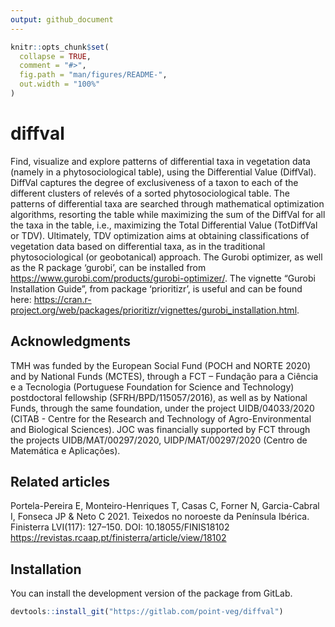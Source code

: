```yaml
---
output: github_document
---
```


<!-- README.md is generated from README.Rmd. Please edit that file -->

```r
knitr::opts_chunk$set(
  collapse = TRUE,
  comment = "#>",
  fig.path = "man/figures/README-",
  out.width = "100%"
)
```

# diffval

<!-- badges: start -->
<!-- badges: end -->

Find, visualize and explore patterns of differential taxa in vegetation data
(namely in a phytosociological table), using the Differential Value (DiffVal).
DiffVal captures the degree of exclusiveness of a taxon to each of the different
clusters of relevés of a sorted phytosociological table. The patterns of
differential taxa are searched through mathematical optimization algorithms,
resorting the table while maximizing the sum of the DiffVal for all the taxa in
the table, i.e., maximizing the Total Differential Value (TotDiffVal or TDV).
Ultimately, TDV optimization aims at obtaining classifications of vegetation
data based on differential taxa, as in the traditional phytosociological
(or geobotanical) approach. The Gurobi optimizer, as well as the R package
'gurobi', can be installed from <https://www.gurobi.com/products/gurobi-optimizer/>.
The vignette "Gurobi Installation Guide", from package 'prioritizr', is useful
and can be found here: <https://cran.r-project.org/web/packages/prioritizr/vignettes/gurobi_installation.html>.

## Acknowledgments

TMH was funded by the European Social Fund (POCH and NORTE 2020) and
by National Funds (MCTES), through a FCT – Fundação para a Ciência e a
Tecnologia (Portuguese Foundation for Science and Technology) postdoctoral
fellowship (SFRH/BPD/115057/2016), as well as by National Funds, through the
same foundation, under the project UIDB/04033/2020 (CITAB - Centre for the
Research and Technology of Agro-Environmental and Biological Sciences). JOC
was financially supported by FCT through the projects UIDB/MAT/00297/2020,
UIDP/MAT/00297/2020 (Centro de Matemática e Aplicações).

## Related articles

Portela-Pereira E, Monteiro-Henriques T, Casas C, Forner N, Garcia-Cabral I, Fonseca JP & Neto C 2021. Teixedos no noroeste da Península Ibérica. Finisterra LVI(117): 127–150. DOI: 10.18055/FINIS18102 <https://revistas.rcaap.pt/finisterra/article/view/18102>

## Installation

You can install the development version of the package from GitLab.

```r
devtools::install_git("https://gitlab.com/point-veg/diffval")
```
